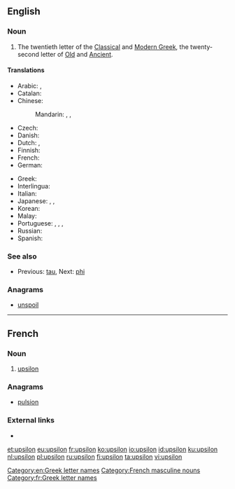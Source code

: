==English==
{{letter disp2| tau | [[image:Greek_uc_upsilon.png|36px]] [[image:Greek_lc_upsilon.png|27px]] | phi | ὖ ψιλόν | Υ | υ }}

===Noun===
{{en-noun|s|upsila}}

# The twentieth letter of the [[Classical Greek|Classical]] and [[Modern Greek]], the twenty-second letter of [[Old Greek|Old]] and [[Ancient Greek|Ancient]].

====Translations====
{{trans-top|letter of the Greek alphabet}}
* Arabic: {{t|ar|أبسلون|m|tr='ubsiluun|sc=Arab}}, {{t|ar|أبسيلون|m|tr='ubsiluun|sc=Arab}}
* Catalan: {{t|ca|ípsilon|f}}
* Chinese:
*: Mandarin: {{t+|cmn|宇普西龍|sc=Hani}}, {{t|cmn|宇普西龙|tr=yǔpǔxīlóng|sc=Hani}}, {{t|cmn|埃普西隆|tr=āipǔxīlóng|sc=Hani}}
* Czech: {{t+|cs|ypsilon|n}}
* Danish: {{t|da|ypsilon|n}}
* Dutch: {{t+|nl|upsilon|m|f}}, {{t+|nl|ypsilon|m|f}}
* Finnish: {{t+|fi|ypsilon}}
* French: {{t+|fr|upsilon|m}}
* German: {{t+|de|Ypsilon|n}}
{{trans-mid}}
* Greek: {{t+|el|ύψιλον|n|tr=ýpsilon}}
* Interlingua: {{t|ia|ypsilon}}
* Italian: {{t|it|ipsilon}}
* Japanese: {{t|ja|ユプシロン|tr=yupushiron|sc=Jpan}}, {{t|ja|イプシロン|tr=ipushiron|sc=Jpan}}, {{t|ja|ウプシロン|tr=upushiron|sc=Jpan}}
* Korean: {{t+|ko|입실론|sc=Kore}}
* Malay: {{t|ms|upsilon}}
* Portuguese: {{t+|pt|ípsilon|m}}, {{t|pt|hipsilo|m}}, {{t|pt|ipsilone|m}}, {{t|pt|ipsilão|m}}
* Russian: {{t+|ru|ипсилон|m|tr=ípsilon}}
* Spanish: {{t|es|ípsilon}}
{{trans-bottom}}

===See also===
* {{sense|Greek letter}}  Previous: [[tau]], Next: [[phi]]

===Anagrams===
* [[unspoil#English|unspoil]]

[[Category:en:Greek letter names]]

----

==French==

===Noun===
{{fr-noun|m|upsilon}}

# [[#English|upsilon]] {{gloss|Greek letter}}

===Anagrams===
* [[pulsion#French|pulsion]]

===External links===
* {{R:TLFi}}

[[Category:French masculine nouns]]
[[Category:fr:Greek letter names]]

[[et:upsilon]]
[[eu:upsilon]]
[[fr:upsilon]]
[[ko:upsilon]]
[[io:upsilon]]
[[id:upsilon]]
[[ku:upsilon]]
[[nl:upsilon]]
[[pl:upsilon]]
[[ru:upsilon]]
[[fi:upsilon]]
[[ta:upsilon]]
[[vi:upsilon]]